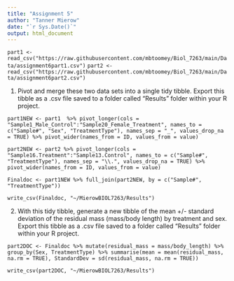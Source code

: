 ```yaml
---
title: "Assignment 5"
author: "Tanner Mierow"
date: "`r Sys.Date()`"
output: html_document
---
```


`part1 <- read_csv("https://raw.githubusercontent.com/mbtoomey/Biol_7263/main/Data/assignment6part1.csv")`
`part2 <- read_csv("https://raw.githubusercontent.com/mbtoomey/Biol_7263/main/Data/assignment6part2.csv")`

1. Pivot and merge these two data sets into a single tidy tibble. Export this tibble as a .csv file saved to a folder called “Results” folder within your R project.

`part1NEW <- part1  %>% pivot_longer(cols = "Sample1_Male_Control":"Sample20_Female_Treatment", names_to = c("Sample#", "Sex", "TreatmentType"), names_sep = "_", values_drop_na = TRUE) %>% pivot_wider(names_from = ID, values_from = value)`

`part2NEW <- part2 %>% pivot_longer(cols = "Sample16.Treatment":"Sample13.Control", names_to = c("Sample#", "TreatmentType"), names_sep = "\\.", values_drop_na = TRUE) %>% pivot_wider(names_from = ID, values_from = value)`

`Finaldoc <- part1NEW %>% full_join(part2NEW, by = c("Sample#", "TreatmentType"))`

`write_csv(Finaldoc, "~/MierowBIOL7263/Results")`

2. With this tidy tibble, generate a new tibble of the mean +/- standard deviation of the residual mass (mass/body length) by treatment and sex. Export this tibble as a .csv file saved to a folder called “Results” folder within your R project.

`part2DOC <- Finaldoc %>% mutate(residual_mass = mass/body_length) %>% group_by(Sex, TreatmentType) %>% summarise(mean = mean(residual_mass, na.rm = TRUE), StandardDev = sd(residual_mass, na.rm = TRUE))`

`write_csv(part2DOC, "~/MierowBIOL7263/Results")`
